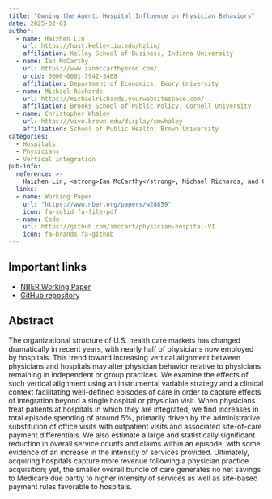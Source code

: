 ```yaml
---
title: "Owning the Agent: Hospital Influence on Physician Behaviors"
date: 2025-02-01
author:
  - name: Haizhen Lin
    url: https://host.kelley.iu.edu/hzlin/
    affiliation: Kelley School of Business, Indiana University
  - name: Ian McCarthy
    url: https://www.ianmccarthyecon.com/
    orcid: 0000-0001-7942-3468
    affiliation: Department of Economics, Emory University
  - name: Michael Richards
    url: https://michaelrichards.yourwebsitespace.com/
    affiliation: Brooks School of Public Policy, Cornell University
  - name: Christopher Whaley
    url: https://vivo.brown.edu/display/cmwhaley
    affiliation: School of Public Health, Brown University    
categories:
  - Hospitals
  - Physicians
  - Vertical integration
pub-info:
  reference: >-
    Haizhen Lin, <strong>Ian McCarthy</strong>, Michael Richards, and Christopher Whaley. 2025. “Owning the Agent: Hospital Influence on Physician Behaviors,” <em>Accepted</em> at <em>Journal of Human Resources</em>
  links:
  - name: Working Paper
    url: "https://www.nber.org/papers/w28859"
    icon: fa-solid fa-file-pdf
  - name: Code
    url: https://github.com/imccart/physician-hospital-VI
    icon: fa-brands fa-github
---
```


## Important links

- [NBER Working Paper](https://www.nber.org/papers/w28859)
- [GitHub repository](https://github.com/imccart/physician-hospital-VI)


## Abstract

The organizational structure of U.S. health care markets has changed dramatically in recent years, with nearly half of physicians now employed by hospitals. This trend toward increasing vertical alignment between physicians and hospitals may alter physician behavior relative to physicians remaining in independent or group practices. We examine the effects of such vertical alignment using an instrumental variable strategy and a clinical context facilitating well-defined episodes of care in order to capture effects of integration beyond a single hospital or physician visit. When physicians treat patients at hospitals in which they are integrated, we find increases in total episode spending of around 5\%, primarily driven by the administrative substitution of office visits with outpatient visits and associated site-of-care payment differentials. We also estimate a large and statistically significant reduction in overall service counts and claims within an episode, with some evidence of an increase in the intensity of services provided. Ultimately, acquiring hospitals capture more revenue following a physician practice acquisition; yet, the smaller overall bundle of care generates no net savings to Medicare due partly to higher intensity of services as well as site-based payment rules favorable to hospitals.
